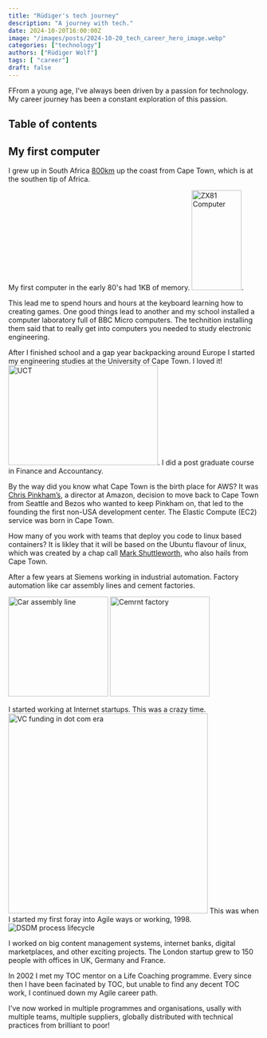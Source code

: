 ```yaml
---
title: "Rüdiger's tech journey"
description: "A journey with tech."
date: 2024-10-20T16:00:00Z
image: "/images/posts/2024-10-20_tech_career_hero_image.webp"
categories: ["technology"]
authors: ["Rüdiger Wolf"]
tags: [ "career"]
draft: false
---
```


FFrom a young age, I've always been driven by a passion for technology. My career journey has been a constant exploration of this passion.


## Table of contents

## My first computer

I grew up in South Africa [800km](https://zoom.earth/maps/radar/#view=-12.57,27.52,5z/date=2024-10-20,12:40,+1) up the coast from Cape Town, which is at the southen tip of Africa.

My first computer in the early 80's had 1KB of memory. <Image src={zx81} alt="ZX81 Computer" width="100" height="200"/>.

This lead me to spend hours and hours at the keyboard learning how to creating games. One good things lead to another and my school installed a computer laboratory full of BBC Micro computers. The technition installing them said that to really get into computers you needed to study electronic engineering.

After I finished school and a gap year backpacking around Europe I started my engineering studies at the University of Cape Town. I loved it! <Image src={UCT} alt="UCT" width="300" height="200"/>.  I did a post graduate course in Finance and Accountancy.

By the way did you know what Cape Town is the birth place for AWS? It was [Chris Pinkham’s](https://gadgeteer.co.za/chris-pinkham-south-african-who-helped-build-amazon-web-services-team-cape-town-engineers/), a director at Amazon, decision to move back to Cape Town from Seattle and Bezos who wanted to keep Pinkham on, that led to the founding the first non-USA development center. The Elastic Compute (EC2) service was born in Cape Town.

How many of you work with teams that deploy you code to linux based containers? It is likley that it will be based on the Ubuntu flavour of linux, which was created by a chap call [Mark Shuttleworth](https://en.wikipedia.org/wiki/Mark_Shuttleworth), who also hails from Cape Town.

After a few years at Siemens working in industrial automation.  Factory automation like car assembly lines and cement factories.

<img src="https://upload.wikimedia.org/wikipedia/commons/8/8e/Bundesarchiv_B_145_Bild-F060157-0023%2C_Wolfsburg%2C_VW_Autowerk.jpg" alt="Car assembly line" width="200"/>
<img src="https://upload.wikimedia.org/wikipedia/commons/2/29/Tarmac%27s_Tunstead_Cement_Plant_-_geograph.org.uk_-_1360932.jpg" alt="Cemrnt factory" width="200"/>

I started working at Internet startups. This was a crazy time.
<img src="https://upload.wikimedia.org/wikipedia/commons/5/50/US_VC_funding.png" alt="VC funding in dot com era" width="400" />
This was when I started my first foray into Agile ways or working, 1998. 
<img src="https://www.agilebusiness.org/static/de283311-0e31-4bd8-8b417e33aae0c7ee/360x273_highestperformance__4a7c7e45a350/16c-qualitycontrolandas.png" alt="DSDM process lifecycle" />

I worked on big content management systems, internet banks, digital marketplaces, and other exciting projects. The London startup grew to 150 people with offices in UK, Germany and France.

In 2002 I met my TOC mentor on a Life Coaching programme. Every since then I have been facinated by TOC, but unable to find any decent TOC work, I continued down my Agile career path.

I've now worked in multiple programmes and organisations, usally with multiple teams, multiple suppliers, globally distributed with technical practices from brilliant to poor!
